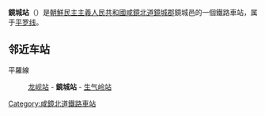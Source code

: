 {{unreferenced|time=2015-02-05T15:01:33+00:00}}
{{朝鮮半島車站資訊
|公司色 = blue
|文字色 = 
|站名 = 鏡城站
|圖片 = 
|pxl = 
|圖片說明 =
|前一站 = [[龙岘站_(咸镜北道)|龙岘]]
|前一站距離 = 7.2
|後一站距離 = 4.6
|後一站 = [[生气岭站|生气岭]]
|所屬路線 = [[平罗线|平罗线]]
|距離 = 686.6
|起點站 = [[平壤站|平壤]]
|諺文 = 경성역
|朝鮮漢字 = 鏡城驛
|文觀部式 = Gyeongseong-yeok
|馬-賴式 = Kyŏngsŏng-yŏk
|副站名 = 
|車站編號 = 
|停站路線數 = 
|所屬公司 = [[朝鮮民主主義人民共和國鐵道省|朝鮮民主主義人民共和國鐵道省]]
|所在地 =[[咸鏡北道|咸鏡北道]][[鏡城郡|鏡城郡]]鏡城邑
|車站構造 = 地面车站
|月台配置 = 
|啟用年月日 =
|廢站年月日 = 
|上下車人次 = 
|統計年度 = 
|轉車 = 
|備註 = 
|全寬備註 = 
}}

'''鏡城站'''（{{lang-ko|경성역}}）是[[朝鮮民主主義人民共和國|朝鮮民主主義人民共和國]][[咸鏡北道|咸鏡北道]][[鏡城郡|鏡城郡]]鏡城邑的一個鐵路車站，属于[[平罗线|平罗线]]。

==邻近车站==
平羅線
:[[龙岘站_(咸镜北道)|龙岘站]] - '''鏡城站''' - [[生气岭站|生气岭站]]

{{朝鲜铁路小作品}}

{{平羅線}}

[[Category:咸鏡北道鐵路車站|Category:咸鏡北道鐵路車站]]